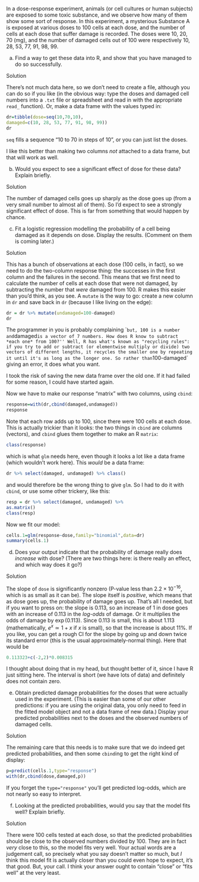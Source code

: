 

 In a dose-response experiment, animals (or
cell cultures or human subjects) are exposed to some toxic substance,
and we observe how many of them show some sort of response. In this
experiment, a mysterious Substance A is exposed at various doses to
100 cells at each dose, and the number of cells at each dose that
suffer damage is recorded. The doses were 10, 20, \ldots 70 (mg), and
the number of damaged cells out of 100 were respectively 10, 28, 53,
77, 91, 98, 99.



(a) Find a way to get these data into R, and show that you have
managed to do so successfully.


Solution


There's not much data here, so we don't need to create a file,
although you can do so if you like (in the obvious way: type the
doses and damaged cell numbers into a `.txt` file or
spreadsheet and read in with the appropriate `read_`
function). Or, make a data frame with the values typed in:

```r
dr=tibble(dose=seq(10,70,10),
damaged=c(10, 28, 53, 77, 91, 98, 99))
dr
```

 

`seq` fills a sequence "10 to 70 in steps of 10", or you can
just list the doses.

I like this better than making two columns *not* attached to a
data frame, but that will work as well.
    


(b) Would you expect to see a significant effect of dose for
these data?
Explain briefly.


Solution


The number of damaged cells goes up sharply as the dose goes up
(from a very small number to almost all of them). So I'd expect
to see a strongly significant effect of dose. This is far from
something that would happen by chance.
 


(c) Fit a logistic regression modelling the probability of a
cell being damaged as it depends on dose. Display the
results. (Comment on them is coming later.)


Solution


This has a bunch of observations at each dose (100 cells, in
fact), so we need to do the two-column response thing: the
successes in the first column and the failures in the
second. This means that we first need to calculate the number of
cells at each dose that were not damaged, by subtracting the
number that *were* damaged from 100. R makes this easier
than you'd think, as
you see. A `mutate` is the way to
go: create a new column in `dr` and save back in
`dr` (because I like living on the edge):
```r
dr = dr %>% mutate(undamaged=100-damaged)
dr
```

       

The programmer in you is probably complaining ``but, 100 is a number
and `damaged` is a vector of 7 numbers. How does R know to
subtract *each one* from 100?'' Well, R has what's known as
"recycling rules": if you try to add or subtract (or elementwise
multiply or divide) two vectors of different lengths, it recycles the
smaller one by repeating it until it's as long as the longer one. So
rather than `100-damaged` giving an error, it does what you
want.\endnote{The usual application of this is to combine a number
with a vector. If you try to subtract a length-2 vector from a
length-6 vector, R will repeat the shorter one three times and do
the subtraction, but if you try to subtract a length-2 vector from a
length-*7* vector, where you'd have to repeat the shorter one a
fractional number of times, R will do it, but you'll get a warning,
because this is probably *not* what you wanted. Try it and see.}

I took the risk of saving the new data frame over the old one. If it
had failed for some reason, I could have started again.

Now we have to make our response "matrix" with two columns, using `cbind`:

```r
response=with(dr,cbind(damaged,undamaged))
response
```

 

Note that each row adds up to 100, since there were 100 cells at each
dose. This is actually trickier than it looks: the two things in
`cbind` are columns (vectors), and `cbind` glues them
together to make an R `matrix`:

```r
class(response)
```

 

which is what `glm` needs here, even though it looks a lot like
a data frame (which wouldn't work here). This *would* be a data
frame:

```r
dr %>% select(damaged, undamaged) %>% class()
```

 

and would therefore be the wrong thing to give `glm`. So I had
to do it with `cbind`, or use some other trickery, like this:

```r
resp = dr %>% select(damaged, undamaged) %>%
as.matrix()
class(resp)
```

 

Now we fit our model:

```r
cells.1=glm(response~dose,family="binomial",data=dr)
summary(cells.1)
```

 
    


(d) Does your output indicate that the probability of damage
really does *increase* with dose? (There are two things here:
is there really an effect, and which way does it go?)


Solution


The slope of `dose` is significantly nonzero (P-value
less than $2.2 \times 10^{-16}$, which is as small as it can
be). The slope itself is *positive*, which means that as
dose goes up, the probability of damage goes up. 
That's all I needed, but if you want to press on: the slope is
0.113, so an increase of 1 in dose goes with an increase of
0.113 in the *log-odds* of damage. Or it multiplies the
odds of damage by $\exp(0.113)$. Since 0.113 is small, this is
about $1.113$ (mathematically, $e^x\simeq 1+x$ if $x$ is small),
so that the increase is about 11\%. 
If you like, you can get a rough CI for the slope by going up
and down twice its standard error (this is the usual
approximately-normal thing). Here that would be
```r
0.113323+c(-2,2)*0.008315
```

       

I thought about doing that in my head, but thought better of it, since
I have R just sitting here. The interval is short (we have lots of
data) and definitely does not contain zero.
    


(e) Obtain predicted damage probabilities for the doses that
were actually used in the experiment. (This is easier than some of
our other predictions: if you are using the original data, you only
need to feed in the fitted model object and not a data frame of new
data.) Display your predicted probabilities next to the doses and
the observed numbers of damaged cells.


Solution


The remaining care that this needs is to make sure that we do
indeed get predicted probabilities, and then some
`cbind`ing to get the right kind of display:
```r
p=predict(cells.1,type="response")
with(dr,cbind(dose,damaged,p))
```

       

If you forget the `type="response"` you'll get predicted
log-odds, which are not nearly so easy to interpret.
    


(f) Looking at  the predicted probabilities, would you say that
the model fits well? Explain briefly.


Solution


There were 100 cells tested at each dose, so that the predicted
probabilities should be close to the observed numbers divided by
100. They are in fact *very* close to this, so the model
fits very well. 
Your actual words are a judgement call, so precisely what you
say doesn't matter so much, but *I* think this model fit is
actually closer than you could even hope to expect, it's that
good. But, your call. I think your answer ought to contain
"close" or "fits well" at the very least. 
     



